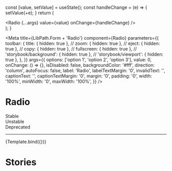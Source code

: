 
  const [value, setValue] = useState();
  const handleChange = (e) => {
    setValue(+e);
  }
  return (
    <div>
      <Radio
       {...args}
        value={value}
        onChange={handleChange}
      />
    </div>
  );
}


<Meta
  title={LibPath.Form + 'Radio'}
  component={Radio}
  parameters={{
    toolbar: {
      title: { hidden: true },
      // zoom: { hidden: true },
      // eject: { hidden: true },
      // copy: { hidden: true },
      // fullscreen: { hidden: true },
      // 'storybook/background': { hidden: true },
      // 'storybook/viewport': { hidden: true },
    },
  }}
  args={{
    options: ['option 1', 'option 2', 'option 3'],
    value: 0,
    onChange: () => {},
    isDisabled: false,
    backgroundColor: '#fff',
    direction: 'column',
    autoFocus: false,
    label: 'Radio',
    labelTextMargin: '0',
    invalidText: '',
    captionText: '',
    captionTextMargin: '0',
    margin: '0',
    padding: '0',
    width: '100%',
    minWidth: '0',
    maxWidth: '100%',
  }}
/>

# Radio

<div
  style={{
    borderRadius: '999999px',
    display: 'inline-block',
    padding: '2px 8px',
    fontSize: '14px',
    lineHeight: '20px',
    fontWeight: '700',
    textAlign: 'center',
    letterSpacing: '0.25px',
    backgroundColor: '#138849',
    color: '#ffffff',
    marginBottom: '16px',
    marginRight: '3px',
  }}
>
  Stable
</div>

<div
  style={{
    borderRadius: '999999px',
    display: 'inline-block',
    padding: '2px 8px',
    fontSize: '14px',
    lineHeight: '20px',
    fontWeight: '700',
    textAlign: 'center',
    letterSpacing: '0.25px',
    backgroundColor: '#D2CB3F',
    color: '#ffffff',
    marginBottom: '16px',
    marginRight: '3px',
  }}
>
  Unstable
</div>

<div
  style={{
    borderRadius: '999999px',
    display: 'inline-block',
    padding: '2px 8px',
    fontSize: '14px',
    lineHeight: '20px',
    fontWeight: '700',
    textAlign: 'center',
    letterSpacing: '0.25px',
    backgroundColor: '#D23F47',
    color: '#ffffff',
    marginBottom: '16px',
    marginRight: '3px',
  }}
>
  Deprecated
</div>

<hr />

<Preview withToolbar>
  <Story name="Radio">{Template.bind({})}</Story>
</Preview>

<Props story="Radio" />

# Stories
